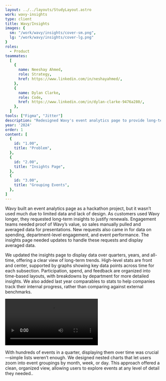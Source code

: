 ```yaml
---
layout: ../../layouts/StudyLayout.astro
work: wavy-insights
type: client
title: Wavy/Insights
images: {
  sm: "/work/wavy/insights/cover-sm.png",
  lg: "/work/wavy/insights/cover-lg.png"
}
roles: 
  - Product
teammates:
  [
    {
      name: Neeshay Ahmed,
      role: Strategy,
      href: https://www.linkedin.com/in/neshayahmed/,
    },
    {
      name: Dylan Clarke,
      role: Code,
      href: https://www.linkedin.com/in/dylan-clarke-9476a280/,
    },
  ]
tools: ["Figma", "Jitter"]
description: "Redesigned Wavy's event analytics page to provide long-term insights and support customer renewals. We introduced time-based data views, showing trends over quarters, years, and all-time. Key stats like participation, spending, and feedback are front and center, with breakdowns by department and year-over-year comparisons. We also added nested charts to zoom into event groupings, allowing for detailed exploration of event performance across different timeframes."
year: '2024'
order: 1
content: [
  {
    id: "1.00",
    title: "Problem",
  },
  {
    id: "2.00",
    title: "Insights Page",
  },
  {
    id: "3.00",
    title: "Grouping Events",
  },
]
---
```



<Section id="1.00" title='Problem' hasBorder={false}>
  <p slot="context">Wavy built an event analytics page as a hackathon project, but it wasn’t used much due to limited data and lack of design. As customers used Wavy longer, they requested long-term insights to justify renewals. Engagement teams needed proof of Wavy’s value, so sales manually pulled and averaged data for presentations. New requests also came in for data on spending, department-level engagement, and event performance. The insights page needed updates to handle these requests and display averaged data.</p>
</Section>
<Section id="2.00" title='Insights Page'>
  <p slot="context">We updated the insights page to display data over quarters, years, and all-time, offering a clear view of long-term trends. High-level stats are front and center, supported by graphs showing key data points across time for each subsection. Participation, spend, and feedback are organized into time-based layouts, with breakdowns by department for more detailed insights. We also added last year comparables to stats to help companies track their internal progress, rather than comparing against external benchmarks.</p>
  <Video 
    id= "2.01"
    src="/work/wavy/insights/walkthrough.mp4"
    alt="Walkthrough"
    span={{ base: 12, md: 10 }}
    isPadded={{ base: false, md: true }}
    hasBorder={{ base: true, md: false }}
    fit="cover"
  />
  <Carousel
    slides={[
      {
        id: "2.02",
        src: "/work/wavy/insights/hero.png",
        alt: "Hero",
      },
      {
        id: "2.03",
        src: "/work/wavy/insights/note-hero.png",
        alt: "Hero sketch",
      },
    ]}
    span={{ base: 12, md: 8 }}
    orientation="3/2"
    fit="cover"
  />
  <Carousel
    slides={[
      {
        id: "2.04",
        src: "/work/wavy/insights/standouts.png",
        alt: "Standouts",
      },
      {
        id: "2.05",
        src: "/work/wavy/insights/participation.png",
        alt: "Participation",
      },
      {
        id: "2.06",
        src: "/work/wavy/insights/feedback.png",
        alt: "Feedback",
      },
      {
        id: "2.07",
        src: "/work/wavy/insights/spend.png",
        alt: "Spend",
      },
      {
        id: "2.08",
        src: "/work/wavy/insights/note-data.png",
        alt: "Data Notes",
      },
      {
        id: "2.09",
        src: "/work/wavy/insights/note-event.png",
        alt: "Event Notes",
      },
    ]}
    span={{ base: 12, md: 8 }}
    orientation="3/2"
    fit="cover"
  />
  <Carousel
    orientation="vertical"
    slides={[
      {
        id: "2.10",
        src: "/work/wavy/insights/standouts-mobile.png",
        alt: "Mobile, Standouts",
      },
      {
        id: "2.11",
        src: "/work/wavy/insights/participation-mobile.png",
        alt: "Mobile, Participation",
      },
      {
        id: "2.12",
        src: "/work/wavy/insights/feedback-mobile.png",
        alt: "Mobile, Feedback",
      },
      {
        id: "2.13",
        src: "/work/wavy/insights/spend-mobile.png",
        alt: "Mobile, Spend",
      },
    ]}
    classes="sm:hidden"
    fullBleed={{ base: true, lg: false }}
    isPadded={false}
  />
  <Row classes="hidden sm:grid">
    <Image
      id="2.10"
      src="/work/wavy/insights/standouts-mobile.png"
      alt="Mobile, Standouts"
      span={{ base: 6, xl: 3 }}
      orientation="vertical"
      isFullBleed={true}
    />
    <Image
      id="2.11"
      src="/work/wavy/insights/participation-mobile.png"
      alt="Mobile, Participation"
      span={{ base: 6, xl: 3 }}
      orientation="vertical"
      isFullBleed={true}
    />
    <Image
      id="2.12"
      src="/work/wavy/insights/feedback-mobile.png"
      alt="Mobile, Feedback"
      span={{ base: 6, xl: 3 }}
      orientation="vertical"
      isFullBleed={true}
    />
    <Image
      id="2.13"
      src="/work/wavy/insights/spend-mobile.png"
      alt="Mobile, Spend"
      span={{ base: 6, xl: 3 }}
      orientation="vertical"
      isFullBleed={true}
    />
  </Row>
  <Carousel
    slides={[
      {
        id: "2.14",
        src: "/work/wavy/insights/representation.png",
        alt: "Representation UI",
      },
      {
        id: "2.15",
        src: "/work/wavy/insights/note-representation.png",
        alt: "Representation notes",
      },
    ]}
    span={{ base: 12, md: 10, lg: 8 }}
    orientation="3/2"
    fit="cover"
  />
</Section>
<Section id="3.00" title='Grouping Events'>
  <p slot="context">With hundreds of events in a quarter, displaying them over time was crucial—simple lists weren’t enough. We designed nested charts that let users zoom into event groupings by month, week, or day. This approach offered a clean, organized view, allowing users to explore events at any level of detail they needed..</p>
  <Carousel
    slides={[
      {
        type: "video",
        id: "3.01",
        src: "/work/wavy/insights/expanding-events.mp4",
        alt: "Grouping prototype",
        isRounded: true,
      },
      {
        id: "3.02",
        src: "/work/wavy/insights/note-graph.png",
        alt: "Grouping notes",
      },
    ]}
    span={{ base: 12, md: 10, lg: 8 }}
    orientation="3/2"
    fit="cover"
  />
</Section>
